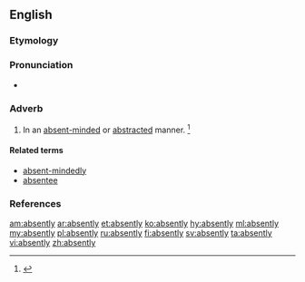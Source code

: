 ==English==

===Etymology===
{{suffix|absent|ly|lang=en}}

===Pronunciation===
* {{a|US}} {{IPA|/ˈæb.sn̩t.li/|lang=en}}

===Adverb===
{{en-adv}}

# In an [[absent-minded]] or [[abstracted]] manner. {{defdate|First attested in the mid 19<sup>th</sup> century.}}<ref name=SOED>{{R:SOED5|page=8}}</ref>

====Related terms====
* [[absent-mindedly]]
* [[absentee]]

===References===
<references/>

[[am:absently]]
[[ar:absently]]
[[et:absently]]
[[ko:absently]]
[[hy:absently]]
[[ml:absently]]
[[my:absently]]
[[pl:absently]]
[[ru:absently]]
[[fi:absently]]
[[sv:absently]]
[[ta:absently]]
[[vi:absently]]
[[zh:absently]]